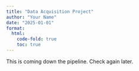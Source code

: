 ```yaml
---
title: "Data Acquisition Project"
author: "Your Name"
date: "2025-01-01"
format:
  html:
    code-fold: true
    toc: true
---
```


This is coming down the pipeline. Check again later.

